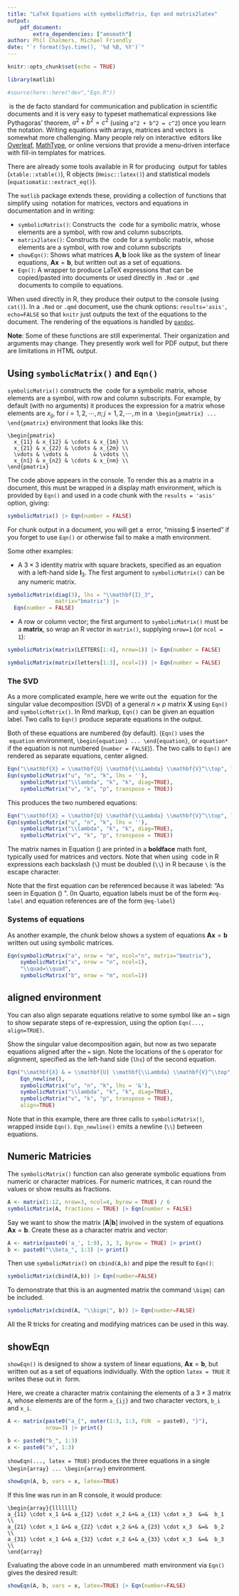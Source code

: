 ```yaml
---
title: "LaTeX Equations with symbolicMatrix, Eqn and matrix2latex"
output: 
    pdf_document:
        extra_dependencies: ["amsmath"]
author: Phil Chalmers, Michael Friendly
date: "`r format(Sys.time(), '%d %B, %Y')`"
---
```


```r
knitr::opts_chunk$set(echo = TRUE)
```

```r
library(matlib)

#source(here::here("dev","Eqn.R"))
```


\LaTeX\ is the de facto standard for communication and publication in scientific documents and it is very easy to typeset mathematical expressions
like Pythagoras' theorem, $a^2 + b^2 = c^2$ (using `a^2 + b^2 = c^2`) once you learn
the notation. Writing equations with arrays, matrices and vectors is
somewhat more challenging. Many people rely on interactive \LaTeX\ editors like [Overleaf](https://www.overleaf.com/), [MathType](https://www.wiris.com/en/mathtype/), or online
versions that provide a menu-driven interface with fill-in templates for
matrices.

There are already some tools available in R for producing \LaTeX\ output for
tables (`xtable::xtable()`), R objects (`Hmisc::latex()`)
and statistical models (`equatiomatic::extract_eq()`).

The `matlib` package extends these, providing a collection of functions that simplify using \LaTeX\ notation for matrices, vectors and equations in documentation and in writing:

* `symbolicMatrix()`: Constructs the \LaTeX\ code for a symbolic matrix, whose elements are a symbol, with row and column subscripts.
* `matrix2latex()`: Constructs the \LaTeX\ code for a symbolic matrix, whose elements are a symbol, with row and column subscripts
* `showEqn()`: Shows what matrices $\mathbf{A}, \mathbf{b}$ look like as the system of linear equations, $\mathbf{A x} = \mathbf{b}$, but written out as a set of equations.
* `Eqn()`: A wrapper to produce LaTeX expressions that can be copied/pasted into documents or
used directly in `.Rmd` or `.qmd` documents to compile to equations.

When used directly in R, they produce their output to the console (using `cat()`).
In a `.Rmd` or `.qmd` document, use the chunk options: `results='asis', echo=FALSE`
so that `knitr` just outputs the text of the equations to the document.
The rendering of the equations is handled by [`pandoc`](https://pandoc.org/).

**Note**: Some of these functions are still experimental. Their organization and arguments may change. They presently
work well for PDF output, but there are limitations in HTML output.


## Using `symbolicMatrix()` and `Eqn()`

`symbolicMatrix()` constructs the \LaTeX\ code for a symbolic matrix, whose elements are a symbol, with row and column subscripts. For example, by default (with no arguments) it produces the expression for a matrix whose elements
are $x_{ij}$, for $i = 1, 2, \cdots, n; j = 1, 2, \cdots,m$ in a \LaTeX\ `\begin{pmatrix} ... \end{pmatrix}`
environment that looks like this:

```
\begin{pmatrix} 
  x_{11} & x_{12} & \cdots & x_{1m} \\ 
  x_{21} & x_{22} & \cdots & x_{2m} \\ 
  \vdots & \vdots &        & \vdots \\ 
  x_{n1} & x_{n2} & \cdots & x_{nm} \\ 
\end{pmatrix}
```

The code above appears in the console. To render this as a matrix in a document, this must
be wrapped in a display math environment, which is provided by `Eqn()` and used in a code
chunk with the `results = 'asis'` option, giving:

```r
symbolicMatrix() |> Eqn(number = FALSE)
```

For chunk output in a document, you will get a \LaTeX\ error, "missing $ inserted" if you forget
to use `Eqn()` or otherwise fail to make a math environment.

Some other examples:

* A $3 \times 3$ identity matrix with square brackets, specified as an equation with a left-hand side $\mathbf{I}_3$. The first argument to
`symbolicMatrix()` can be any numeric matrix.

```r
symbolicMatrix(diag(3), lhs = "\\mathbf{I}_3", 
               matrix="bmatrix") |> 
  Eqn(number = FALSE)
```

* A row or column vector; the first argument to `symbolicMatrix()` must be a **matrix**, so wrap an R vector in `matrix()`, supplying `nrow=1` (or `ncol = 1`):

```r
symbolicMatrix(matrix(LETTERS[1:4], nrow=1)) |> Eqn(number = FALSE)
```

```r
symbolicMatrix(matrix(letters[1:3], ncol=1)) |> Eqn(number = FALSE)
```

### The SVD
As a more complicated example,
here we write out the \LaTeX\ equation for the singular value decomposition (SVD) of a 
general $n \times p$ matrix $\mathbf{X}$
using `Eqn()` and `symbolicMatrix()`. In Rmd markup, `Eqn()` can be given an equation label.
Two calls to `Eqn()` produce separate equations in the output.

Both of these equations are numbered (by default).
(`Eqn()` uses the \LaTeX\ `equation` environment, `\begin{equation} ... \end{equation}`,
or `equation*` if the equation is not numbered (`number = FALSE`)).
The two calls to `Eqn()` are rendered as separate equations, center aligned.

<!-- (In this example, using `echo = TRUE` gives output that -->
<!-- intersperses the code with the equation output for some reason.) -->

```r
Eqn("\\mathbf{X} = \\mathbf{U} \\mathbf{\\Lambda} \\mathbf{V}^\\top", label='eqn:svd')
Eqn(symbolicMatrix("u", "n", "k", lhs = ''),
    symbolicMatrix("\\lambda", "k", "k", diag=TRUE),
    symbolicMatrix("v", "k", "p", transpose = TRUE))
```

This produces the two numbered equations:

```r
Eqn("\\mathbf{X} = \\mathbf{U} \\mathbf{\\Lambda} \\mathbf{V}^\\top", label='eqn:svd')
Eqn(symbolicMatrix("u", "n", "k", lhs = ''),
    symbolicMatrix("\\lambda", "k", "k", diag=TRUE),
    symbolicMatrix("v", "k", "p", transpose = TRUE))
```

The matrix names in Equation (\ref{eqn:svd}) are printed in a **boldface** math font, typically used for matrices
and vectors. Note that when using
\LaTeX\ code in R expressions each backslash (`\`) must be doubled (`\\`) in R because `\` is the
escape character.

Note that the first equation can be referenced because it was labeled:  "As seen in Equation (\ref{eqn:svd}) \ldots ".
(In Quarto, equation labels must be of the form `#eq-label` and equation references are of the form `@eq-label`)

### Systems of equations

As another example, the chunk below shows a system of equations $\mathbf{A} \mathbf{x} = \mathbf{b}$
written out using symbolic matrices. 

```r
Eqn(symbolicMatrix("a", nrow = "m", ncol="n", matrix="bmatrix"),
    symbolicMatrix("x", nrow = "n", ncol=1),
    "\\quad=\\quad",
    symbolicMatrix("b", nrow = "m", ncol=1))
```


## aligned environment

You can also align separate equations relative to some symbol like an `=` sign to show separate
steps of re-expression, using the option `Eqn(..., align=TRUE)`.

Show the singular value decomposition again, but now as two separate equations aligned after the `=`
sign. Note the locations of the `&` operator for alignment, specified as the left-hand side (`lhs`)
of the second equation.


```r
Eqn("\\mathbf{X} & = \\mathbf{U} \\mathbf{\\Lambda} \\mathbf{V}^\\top",
    Eqn_newline(),
    symbolicMatrix("u", "n", "k", lhs = '&'),
    symbolicMatrix("\\lambda", "k", "k", diag=TRUE),
    symbolicMatrix("v", "k", "p", transpose = TRUE),
    align=TRUE)
```

Note that in this example, there are three calls to `symbolicMatrix()`, wrapped inside `Eqn()`.
`Eqn_newline()` emits a newline (`\\`) between equations.


## Numeric Matricies

The `symbolicMatrix()` function can also generate symbolic equations from numeric or character matrices.
For numeric matrices, it can round the values or show results as fractions.

```r
A <- matrix(1:12, nrow=3, ncol=4, byrow = TRUE) / 6
symbolicMatrix(A, fractions = TRUE) |> Eqn(number = FALSE)
```


Say we want to show the matrix $[\mathbf{A} | \mathbf{b}]$ involved in the system of equations
$\mathbf{A} \mathbf{x} = \mathbf{b}$.
Create these as a character matrix and vector:

```r
A <- matrix(paste0('a_', 1:9), 3, 3, byrow = TRUE) |> print()
b <- paste0("\\beta_", 1:3) |> print()
```

Then use `symbolicMatrix()` on `cbind(A,b)` and pipe the result to `Eqn()`:

```r
symbolicMatrix(cbind(A,b)) |> Eqn(number=FALSE)
```

To demonstrate that this is an augmented matrix the command `\bigm|` can be included.

```r
symbolicMatrix(cbind(A, "\\bigm|", b)) |> Eqn(number=FALSE)
```

All the R tricks for creating and modifying matrices can be used in this way.

## showEqn

`showEqn()` is designed to show a system of linear equations, $\mathbf{A x} = \mathbf{b}$, but written out as a set of equations individually. With the option `latex = TRUE` it writes these out in \LaTeX\ form.

<!-- `showEqn()` can also write \LaTeX\, but writes out the equations individually. -->
<!-- However, but the `array` environment needs to be included -->
<!-- inside `$$ ... $$` to be evaluated in a chunk, so this chunk is not evaluated (it causes a LaTeX error). -->

Here, we create a character matrix containing
the elements of a $3 \times 3$ matrix `A`, whose elements are of the form
`a_{ij}` and two character vectors, `b_i` and `x_i`. 
```r
A <- matrix(paste0("a_{", outer(1:3, 1:3, FUN  = paste0), "}"), 
            nrow=3) |> print()

b <- paste0("b_", 1:3)
x <- paste0("x", 1:3)
```

`showEqn(..., latex = TRUE)` produces the three equations in a single `\begin{array} ... \begin{array}`
environment.

```r
showEqn(A, b, vars = x, latex=TRUE)
```

If this line was run in an R console, it would produce:

```
\begin{array}{lllllll}
a_{11} \cdot x_1 &+& a_{12} \cdot x_2 &+& a_{13} \cdot x_3  &=&  b_1 \\ 
a_{21} \cdot x_1 &+& a_{22} \cdot x_2 &+& a_{23} \cdot x_3  &=&  b_2 \\ 
a_{31} \cdot x_1 &+& a_{32} \cdot x_2 &+& a_{33} \cdot x_3  &=&  b_3 \\ 
\end{array}
```

Evaluating the above code in an unnumbered \LaTeX\ math environment via `Eqn()` gives the
desired result:

```r
showEqn(A, b, vars = x, latex=TRUE) |> Eqn(number=FALSE)
```

